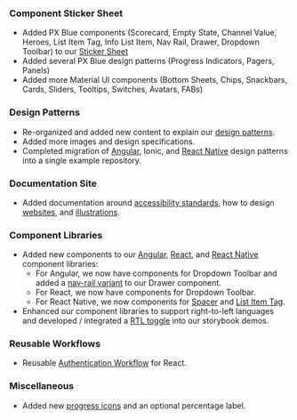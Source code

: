 
### Component Sticker Sheet

-   Added PX Blue components (Scorecard, Empty State, Channel Value, Heroes, List Item Tag, Info List Item, Nav Rail, Drawer, Dropdown Toolbar) to our [Sticker Sheet](https://www.figma.com/community/file/852558784352181868)
-   Added several PX Blue design patterns (Progress Indicators, Pagers, Panels)
-   Added more Material UI components (Bottom Sheets, Chips, Snackbars, Cards, Sliders, Tooltips, Switches, Avatars, FABs)

### Design Patterns

-   Re-organized and added new content to explain our [design patterns](/patterns).
-   Added more images and design specifications.
-   Completed migration of [Angular](https://github.com/etn-ccis/blui-angular-design-patterns), Ionic, and [React Native](https://github.com/etn-ccis/blui-react-native-design-patterns) design patterns into a single example repository.

### Documentation Site

-   Added documentation around [accessibility standards](/design/accessibility), how to design [websites](/design/websites), and [illustrations](/style/illustrations).

### Component Libraries

-   Added new components to our [Angular](https://brightlayer-ui-components.github.io/angular), [React](https://brightlayer-ui-components.github.io/react), and [React Native](https://brightlayer-ui-components.github.io/react-native) component libraries:
    -   For Angular, we now have components for Dropdown Toolbar and added a [nav-rail variant](https://brightlayer-ui-components.github.io/angular/components/drawer/layout/examples) to our Drawer component.
    -   For React, we now have components for Dropdown Toolbar.
    -   For React Native, we now components for [Spacer](https://brightlayer-ui-components.github.io/react-native/?path=/info/components-documentation--spacer) and [List Item Tag](https://brightlayer-ui-components.github.io/react-native/?path=/info/components-documentation--list-item-tag).
-   Enhanced our component libraries to support right-to-left languages and developed / integrated a [RTL toggle](https://www.npmjs.com/package/@pxblue/storybook-rtl-addon) into our storybook demos.

### Reusable Workflows

-   Reusable [Authentication Workflow](https://www.npmjs.com/package/@pxblue/react-auth-workflow) for React.

### Miscellaneous

-   Added new [progress icons](https://github.com/etn-ccis/blui-progress-icons/tree/master) and an optional percentage label.
